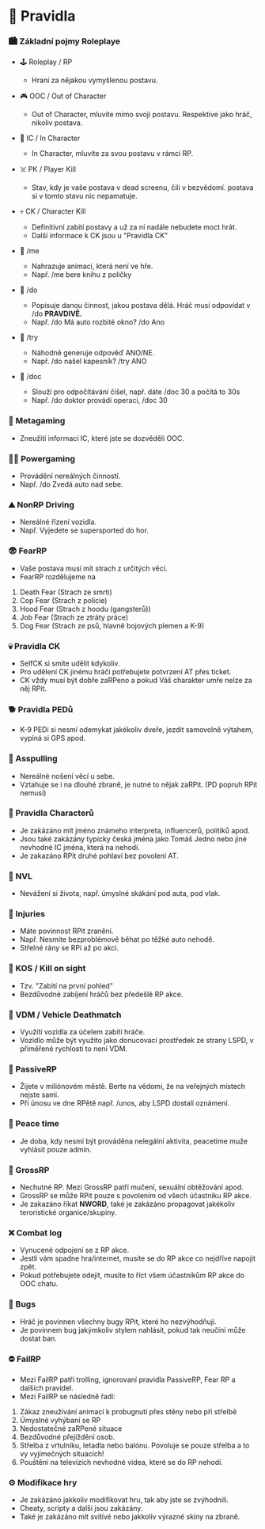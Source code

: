 # 📜 Pravidla

### 🏙️ Základní pojmy Roleplaye

- 🕹️ Roleplay / RP

  - Hraní za nějakou vymyšlenou postavu.

- 🎮 OOC / Out of Character

  - Out of Character, mluvíte mimo svoji postavu. Respektive jako hráč, nikoliv postava.

- 👦 IC / In Character

  - In Character, mluvíte za svou postavu v rámci RP.

- ☠️ PK / Player Kill

  - Stav, kdy je vaše postava v dead screenu, čili v bezvědomí. postava si v tomto stavu nic nepamatuje.

- 💀 CK / Character Kill

  - Definitivní zabití postavy a už za ní nadále nebudete moct hrát.
  - Další informace k CK jsou u "Pravidla CK"

- 👷 /me

  - Nahrazuje animaci, která není ve hře.
  - Např. /me bere knihu z poličky

- 🤥 /do

  - Popisuje danou činnost, jakou postava dělá. Hráč musí odpovídat v /do **PRAVDIVĚ.**
  - Např. /do Má auto rozbité okno?
    /do Ano

- 🧨 /try

  - Náhodně generuje odpověď ANO/NE.
  - Např. /do našel kapesník? /try ANO

- 🔢 /doc

  - Slouží pro odpočítávání číšel, např. dáte /doc 30 a počítá to 30s
  - Např. /do doktor provádí operaci, /doc 30

### 💭 Metagaming

- Zneužití informací IC, které jste se dozvěděli OOC.

### 🏋️‍♀️ Powergaming

- Provádění nereálných činností.
- Např. /do Zvedá auto nad sebe.

### ⛰️ NonRP Driving

- Nereálné řízení vozidla.
- Např. Vyjedete se supersported do hor.

### 😨 FearRP

- Vaše postava musí mít strach z určitých věcí.
- FearRP rozdělujeme na

1. Death Fear (Strach ze smrti)
2. Cop Fear (Strach z policie)
3. Hood Fear (Strach z hoodu (gangsterů))
4. Job Fear (Strach ze ztráty práce)
5. Dog Fear (Strach ze psů, hlavně bojových plemen a K-9)

### 💀 Pravidla CK

- SelfCK si smíte udělit kdykoliv.
- Pro udělení CK jinému hráči potřebujete potvrzení AT přes ticket.
- CK vždy musí být dobře zaRPeno a pokud Váš charakter umře nelze za něj RPit.

### 🐕 Pravidla PEDů

- K-9 PEDi si nesmí odemykat jakékoliv dveře, jezdit samovolně výtahem, vypíná si GPS apod.

### 🔫 Asspulling

- Nereálné nošení věcí u sebe.
- Vztahuje se i na dlouhé zbraně, je nutné to nějak zaRPit. (PD popruh RPit nemusí)

### 👦 Pravidla Characterů

- Je zakázáno mít jméno známeho interpreta, influencerů, politiků apod.
- Jsou také zakázány typicky česká jména jako Tomáš Jedno nebo jiné nevhodné IC jména, která na nehodí.
- Je zakazáno RPit druhé pohlaví bez povolení AT.

### 🧟 NVL

- Nevážení si života, např. úmyslné skákání pod auta, pod vlak.

### 💉 Injuries

- Máte povinnost RPit zranění.
- Např. Nesmíte bezproblémově běhat po těžké auto nehodě.
- Střelné rány se RPí až po akci.

### 🛑 KOS / Kill on sight

- Tzv. "Zabití na první pohled"
- Bezdůvodné zabíjení hráčů bez předešlé RP akce.

### 🚗 VDM / Vehicle Deathmatch

- Využítí vozidla za účelem zabítí hráče.
- Vozidlo může být využito jako donucovací prostředek ze strany LSPD, v přiměřené rychlosti to není VDM.

### 🌆 PassiveRP

- Žijete v miliónovém městě. Berte na vědomí, že na veřejných místech nejste sami.
- Při únosu ve dne RPětě např. /unos, aby LSPD dostali oznámení.

### 🌿 Peace time

- Je doba, kdy nesmí být prováděna nelegální aktivita, peacetime muže vyhlásit pouze admin.

### 🤮 GrossRP

- Nechutné RP. Mezi GrossRP patří mučení, sexuální obtěžování apod.
- GrossRP se může RPit pouze s povolením od všech účastníku RP akce.
- Je zakazáno říkat **NWORD**, také je zakázáno propagovat jakékoliv teroristické organice/skupiny.

### ❌ Combat log

- Vynucené odpojení se z RP akce.
- Jestli vám spadne hra/internet, musíte se do RP akce co nejdříve napojit zpět.
- Pokud potřebujete odejít, musíte to říct všem účastníkům RP akce do OOC chatu.

### 🐛 Bugs

- Hráč je povinnen všechny bugy RPit, které ho nezvýhodňují.
- Je povinnem bug jakýmkoliv stylem nahlásit, pokud tak neučíní může dostat ban.

### ⛔ FailRP

- Mezi FailRP patří trolling, ignorovaní pravidla PassiveRP, Fear RP a dalších pravidel.
- Mezi FailRP se následně řadí:

1. Zákaz zneužívání animací k probugnutí přes stěny nebo při střelbě
2. Úmyslné vyhýbaní se RP
3. Nedostatečné zaRPené situace
4. Bezdůvodné přejíždění osob.
5. Střelba z vrtulníku, letadla nebo balónu. Povoluje se pouze střelba a to vy vyjímečných situacích!
6. Pouštění na televizích nevhodné videa, které se do RP nehodí.

### ⚙️ Modifikace hry

- Je zakázáno jakkoliv modifikovat hru, tak aby jste se zvýhodnili.
- Cheaty, scripty a další jsou zakázány.
- Také je zakázáno mít svitívé nebo jakkoliv výrazné skiny na zbraně.
